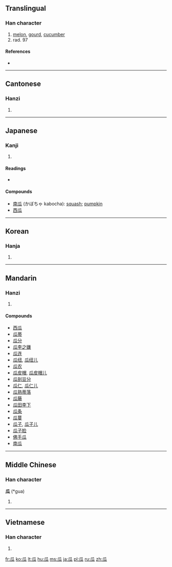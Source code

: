 {{also|爪}}
==Translingual==

===Han character===
{{Han char|rn=97|rad=瓜|as=00|sn=5|four=7223<sub>0</sub>|canj=竹女戈人 (HVIO)}}

# [[melon]], [[gourd]], [[cucumber]]
# rad. 97

====References====
* {{Han ref|kx=0746.010|dkj=21371|dj=1154.140|hdz=42654.010|uh=74DC|ud=29916|bh=A5CA|bd=42442}}

----

==Cantonese==

===Hanzi===
{{yue-hanzi|jyut=|y=gwa1}}

# {{defn|Cantonese|sort=瓜00}}

----

==Japanese==

===Kanji===
{{ja-kanji|grade=|rs=瓜00}}

# {{defn|Japanese|sort=瓜00}}

====Readings====
* {{ja-readings|on=[[か]] (ka)|kun=[[うり]] (uri)}}

====Compounds====
* [[南瓜]] (かぼちゃ kabocha): [[squash]]; [[pumpkin]]
* [[西瓜]]

----

==Korean==

===Hanja===
{{ko-hanja|hangeul=[[과]]|eumhun=|rv=gwa|mr=kwa|y=kwa}}

# {{defn|Korean|sort=瓜00}}

----

==Mandarin==

===Hanzi===
{{cmn-hanzi|pin=[[guā]] ([[gua1]])|wg=kua<sup>1</sup>}}

# {{defn|Mandarin|sort=瓜00}}

====Compounds====
* [[西瓜]]
* [[瓜蒂]]
* [[瓜分]]
* [[瓜李之嫌]]
* [[瓜连]]
* [[瓜纽]], [[瓜纽儿]]
* [[瓜农]]
* [[瓜皮帽]], [[瓜皮帽儿]]
* [[瓜剖豆分]]
* [[瓜仁]], [[瓜仁儿]]
* [[瓜熟蒂落]]
* [[瓜藤]]
* [[瓜田李下]]
* [[瓜条]]
* [[瓜蔓]]
* [[瓜子]], [[瓜子儿]]
* [[瓜子脸]]
* [[佛手瓜]]
* [[南瓜]]

----

==Middle Chinese==

===Han character===
'''瓜''' (*gua)<!--asterisk signifies that this character appears more than four times in the Tang Dynasty corpus of literature-->

# {{defn|Middle Chinese|sort=瓜00}}

----

==Vietnamese==

===Han character===
{{vi-hantu|[[qua]], [[dưa]]|rs=瓜00}}

# {{defn|Vietnamese|sort=瓜00}}

[[fr:瓜]]
[[ko:瓜]]
[[lt:瓜]]
[[hu:瓜]]
[[ms:瓜]]
[[ja:瓜]]
[[pl:瓜]]
[[ru:瓜]]
[[zh:瓜]]